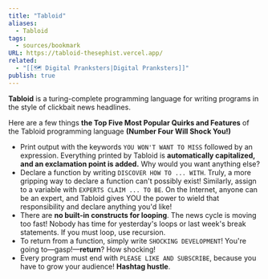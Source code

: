 ```yaml
---
title: "Tabloid"
aliases:
  - Tabloid
tags:
  - sources/bookmark
URL: https://tabloid-thesephist.vercel.app/
related:
  - "[[🗺️ Digital Pranksters|Digital Pranksters]]"
publish: true
---
```


**Tabloid** is a turing-complete programming language for writing programs in the style of clickbait news headlines.

Here are a few things **the Top Five Most Popular Quirks and Features** of the Tabloid programming language **(Number Four Will Shock You!)**

-   Print output with the keywords `YOU WON'T WANT TO MISS` followed by an expression. Everything printed by Tabloid is **automatically capitalized, and an exclamation point is added.** Why would you want anything else?
-   Declare a function by writing `DISCOVER HOW TO ... WITH`. Truly, a more gripping way to declare a function can't possibly exist! Similarly, assign to a variable with `EXPERTS CLAIM ... TO BE`. On the Internet, anyone can be an expert, and Tabloid gives YOU the power to wield that responsibility and declare anything you'd like!
-   There are **no built-in constructs for looping**. The news cycle is moving too fast! Nobody has time for yesterday's loops or last week's break statements. If you must loop, use recursion.
-   To return from a function, simply write `SHOCKING DEVELOPMENT`! You're going to—gasp!—**return**? How shocking!
-   Every program must end with `PLEASE LIKE AND SUBSCRIBE`, because you have to grow your audience! **Hashtag hustle**.